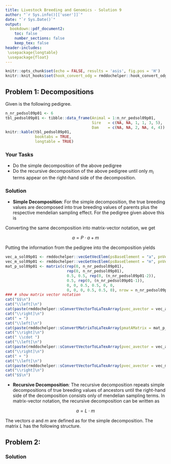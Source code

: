 ```yaml
---
title: Livestock Breeding and Genomics - Solution 9
author: "`r Sys.info()[['user']]`"
date: "`r Sys.Date()`"
output:
  bookdown::pdf_document2:
    toc: false
    number_sections: false
    keep_tex: false
header-includes:
 \usepackage{longtable}
 \usepackage{float}
---
```


```r
knitr::opts_chunk$set(echo = FALSE, results = 'asis', fig.pos = 'H')
knitr::knit_hooks$set(hook_convert_odg = rmddochelper::hook_convert_odg)
```

## Problem 1: Decompositions
Given is the following pedigree. 

```r
n_nr_pedsol09p01 <- 6
tbl_pedsol09p01 <- tibble::data_frame(Animal = 1:n_nr_pedsol09p01,
                                      Sire   = c(NA, NA, 1, 1, 3, 5),
                                      Dam    = c(NA, NA, 2, NA, 4, 4))
knitr::kable(tbl_pedsol09p01,
             booktabs = TRUE, 
             longtable = TRUE)
```

### Your Tasks
* Do the simple decomposition of the above pedigree
* Do the recursive decomposition of the above pedigree until only $m_i$ terms appear on the right-hand side of the decomposition.
 
### Solution

* __Simple Decomposition__: For the simple decomposition, the true breeding values are decomposed into true breeding values of parents plus the respective mendelian sampling effect. For the pedigree given above this is

\begin{align}
a_1  &=  m_1  \notag \\
a_2  &=  m_2  \notag \\
a_3  &=  {1\over 2}a_1 + {1\over 2}a_2 + m_3 \notag \\
a_4  &=  {1\over 2}a_1 + m_4 \notag \\
a_5  &=  {1\over 2}a_3 + {1\over 2}a_4 + m_5 \notag \\
a_6  &=  {1\over 2}a_5 + {1\over 2}a_4 + m_6 \notag
\end{align}

Converting the same decomposition into matrix-vector notation, we get

$$a = P \cdot a + m$$

Putting the information from the pedigree into the decomposition yields

```r
vec_a_sol09p01 <- rmddochelper::vecGetVecElem(psBaseElement = "a", pnVecLen = n_nr_pedsol09p01, psResult = "latex")
vec_m_sol09p01 <- rmddochelper::vecGetVecElem(psBaseElement = "m", pnVecLen = n_nr_pedsol09p01, psResult = "latex")
mat_p_sol09p01 <- matrix(c(rep(0, n_nr_pedsol09p01),
                           rep(0, n_nr_pedsol09p01),
                           0.5, 0.5, rep(0, (n_nr_pedsol09p01-2)),
                           0.5, rep(0, (n_nr_pedsol09p01-1)),
                           0, 0, 0.5, 0.5, 0, 0,
                           0, 0, 0, 0.5, 0.5, 0), nrow = n_nr_pedsol09p01, byrow = TRUE)
### # show matrix vector notation
cat("$$\n")
cat("\\left[\n")
cat(paste(rmddochelper::sConvertVectorToLaTexArray(pvec_avector = vec_a_sol09p01), collapse = "\n"), "\n")
cat("\\right]\n")
cat(" = ")
cat("\\left[\n")
cat(paste(rmddochelper::sConvertMatrixToLaTexArray(pmatAMatrix = mat_p_sol09p01), collapse = "\n"), "\n")
cat("\\right]\n")
cat(" \\cdot ")
cat("\\left[\n")
cat(paste(rmddochelper::sConvertVectorToLaTexArray(pvec_avector = vec_a_sol09p01), collapse = "\n"), "\n")
cat("\\right]\n")
cat(" + ")
cat("\\left[\n")
cat(paste(rmddochelper::sConvertVectorToLaTexArray(pvec_avector = vec_m_sol09p01), collapse = "\n"), "\n")
cat("\\right]\n")
cat("$$\n")
```


* __Recursive Decomposition__: The recursive decomposition repeats simple decompositions of true breeding values of ancestors until the right-hand side of the decomposition consists only of mendelian sampling terms. In matrix-vector notation, the recursive decomposition can be written as

$$a = L \cdot m$$

The vectors $a$ and $m$ are defined as for the simple decomposition. The matrix $L$ has the following structure.




## Problem 2: 


### Solution

